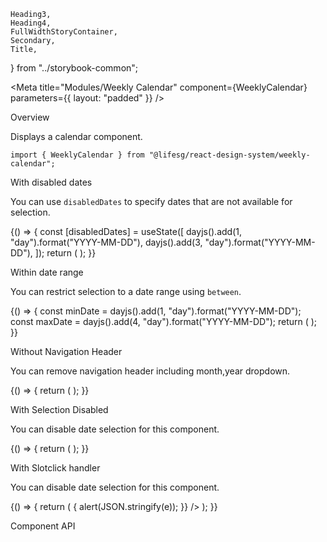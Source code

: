     Heading3,
    Heading4,
    FullWidthStoryContainer,
    Secondary,
    Title,
} from "../storybook-common";

<Meta
    title="Modules/Weekly Calendar"
    component={WeeklyCalendar}
    parameters={{ layout: "padded" }}
/>

<Title>Weekly Calendar</Title>

<Secondary>Overview</Secondary>

Displays a calendar component.

```tsx
import { WeeklyCalendar } from "@lifesg/react-design-system/weekly-calendar";
```

<Canvas>
    <Story name="Calendar">
        <FullWidthStoryContainer>
            <WeeklyCalendar slots={getSlots()} />
        </FullWidthStoryContainer>
    </Story>
</Canvas>

<Heading3>With disabled dates</Heading3>

You can use `disabledDates` to specify dates that are not available for selection.

<Canvas>
    <Story name="With disabled dates">
        {() => {
            const [disabledDates] = useState([
                dayjs().add(1, "day").format("YYYY-MM-DD"),
                dayjs().add(3, "day").format("YYYY-MM-DD"),
            ]);
            return (
                <FullWidthStoryContainer>
                    <WeeklyCalendar
                        slots={getSlots()}
                        disabledDates={disabledDates}
                    />
                </FullWidthStoryContainer>
            );
        }}
    </Story>
</Canvas>

<Heading3>Within date range</Heading3>

You can restrict selection to a date range using `between`.

<Canvas>
    <Story name="Within date range">
        {() => {
            const minDate = dayjs().add(1, "day").format("YYYY-MM-DD");
            const maxDate = dayjs().add(4, "day").format("YYYY-MM-DD");
            return (
                <FullWidthStoryContainer>
                    <WeeklyCalendar
                        slots={getSlots()}
                        minDate={minDate}
                        maxDate={maxDate}
                    />
                </FullWidthStoryContainer>
            );
        }}
    </Story>
</Canvas>

<Heading3>Without Navigation Header</Heading3>

You can remove navigation header including month,year dropdown.

<Canvas>
    <Story name="Without Nav Header">
        {() => {
            return (
                <FullWidthStoryContainer>
                    <WeeklyCalendar
                        slots={getSlotsMin()}
                        showMonthSwitcher={false}
                    />
                </FullWidthStoryContainer>
            );
        }}
    </Story>
</Canvas>

<Heading3>With Selection Disabled</Heading3>

You can disable date selection for this component.

<Canvas>
    <Story name="With Selection Disabled">
        {() => {
            return (
                <FullWidthStoryContainer>
                    <WeeklyCalendar
                        slots={getSlots()}
                        enableSelection={false}
                    />
                </FullWidthStoryContainer>
            );
        }}
    </Story>
</Canvas>

<Heading3>With Slotclick handler</Heading3>

You can disable date selection for this component.

<Canvas>
    <Story name="With SlotClick handler">
        {() => {
            return (
                <FullWidthStoryContainer>
                    <WeeklyCalendar
                        slots={getSlots()}
                        onSlotClick={(e) => {
                            alert(JSON.stringify(e));
                        }}
                    />
                </FullWidthStoryContainer>
            );
        }}
    </Story>
</Canvas>

<Secondary>Component API</Secondary>

<PropsTable />
